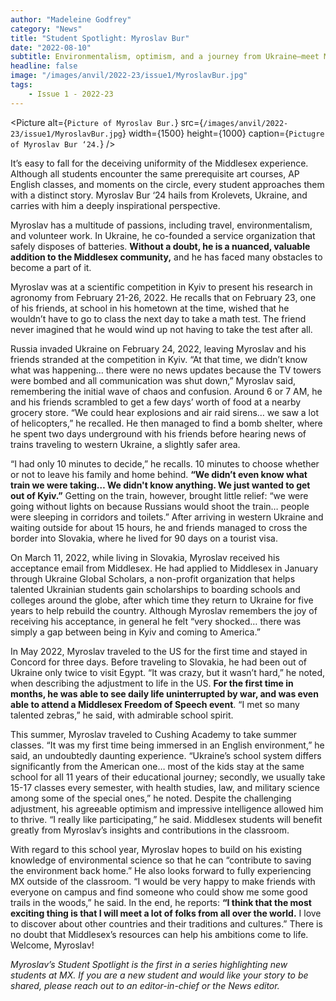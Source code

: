```yaml
---
author: "Madeleine Godfrey"
category: "News"
title: "Student Spotlight: Myroslav Bur"
date: "2022-08-10"
subtitle: Environmentalism, optimism, and a journey from Ukraine—meet Myroslav ‘24."
headline: false
image: "/images/anvil/2022-23/issue1/MyroslavBur.jpg"
tags:
    - Issue 1 - 2022-23
---
```



<Picture
	alt={`Picture of Myroslav Bur.`}
	src={`/images/anvil/2022-23/issue1/MyroslavBur.jpg`}
    width={1500}
    height={1000}
    caption={`Pictugre of Myroslav Bur ‘24.`}
/>


It’s easy to fall for the deceiving uniformity of the Middlesex experience. Although all students encounter the same prerequisite art courses, AP English classes, and moments on the circle, every student approaches them with a distinct story. Myroslav Bur ‘24 hails from Krolevets, Ukraine, and carries with him a deeply inspirational perspective.

Myroslav has a multitude of passions, including travel, environmentalism, and volunteer work. In Ukraine, he co-founded a service organization that safely disposes of batteries. **Without a doubt, he is a nuanced, valuable addition to the Middlesex community,** and he has faced many obstacles to become a part of it. 

Myroslav was at a scientific competition in Kyiv to present his research in agronomy from February 21-26, 2022. He recalls that on February 23, one of his friends, at school in his hometown at the time, wished that he wouldn’t have to go to class the next day to take a math test. The friend never imagined that he would wind up not having to take the test after all. 

Russia invaded Ukraine on February 24, 2022, leaving Myroslav and his friends stranded at the competition in Kyiv. “At that time, we didn’t know what was happening… there were no news updates because the TV towers were bombed and all communication was shut down,” Myroslav said, remembering the initial wave of chaos and confusion. Around 6 or 7 AM, he and his friends scrambled to get a few days’ worth of food at a nearby grocery store. “We could hear explosions and air raid sirens… we saw a lot of helicopters,” he recalled. He then managed to find a bomb shelter, where he spent two days underground with his friends before hearing news of trains traveling to western Ukraine, a slightly safer area. 

“I had only 10 minutes to decide,” he recalls. 10 minutes to choose whether or not to leave his family and home behind. **“We didn’t even know what train we were taking… We didn't know anything. We just wanted to get out of Kyiv.”** Getting on the train, however, brought little relief: “we were going without lights on because Russians would shoot the train… people were sleeping in corridors and toilets.” After arriving in western Ukraine and waiting outside for about 15 hours, he and friends managed to cross the border into Slovakia, where he lived for 90 days on a tourist visa.

On March 11, 2022, while living in Slovakia, Myroslav received his acceptance email from Middlesex. He had applied to Middlesex in January through Ukraine Global Scholars, a non-profit organization that helps talented Ukrainian students gain scholarships to boarding schools and colleges around the globe, after which time they return to Ukraine for five years to help rebuild the country. Although Myroslav remembers the joy of receiving his acceptance, in general he felt “very shocked… there was simply a gap between being in Kyiv and coming to America.”

In May 2022, Myroslav traveled to the US for the first time and stayed in Concord for three days. Before traveling to Slovakia, he had been out of Ukraine only twice to visit Egypt. “It was crazy, but it wasn’t hard,” he noted, when describing the adjustment to life in the US. **For the first time in months, he was able to see daily life uninterrupted by war, and was even able to attend a Middlesex Freedom of Speech event**. “I met so many talented zebras,” he said, with admirable school spirit. 

This summer, Myroslav traveled to Cushing Academy to take summer classes. “It was my first time being immersed in an English environment,” he said, an undoubtedly daunting experience. “Ukraine’s school system differs significantly from the American one… most of the kids stay at the same school for all 11 years of their educational journey; secondly, we usually take 15-17 classes every semester, with health studies, law, and military science among some of the special ones,” he noted. Despite the challenging adjustment, his agreeable optimism and impressive intelligence allowed him to thrive. “I really like participating,” he said. Middlesex students will benefit greatly from Myroslav’s insights and contributions in the classroom.

With regard to this school year, Myroslav hopes to build on his existing knowledge of environmental science so that he can “contribute to saving the environment back home.” He also looks forward to fully experiencing MX outside of the classroom. “I would be very happy to make friends with everyone on campus and find someone who could show me some good trails in the woods,” he said. In the end, he reports: **“I think that the most exciting thing is that I will meet a lot of folks from all over the world.** I love to discover about other countries and their traditions and cultures.” There is no doubt that Middlesex’s resources can help his ambitions come to life. Welcome, Myroslav!

_Myroslav’s Student Spotlight is the first in a series highlighting new students at MX. If you are a new student and would like your story to be shared, please reach out to an editor-in-chief or the News editor._